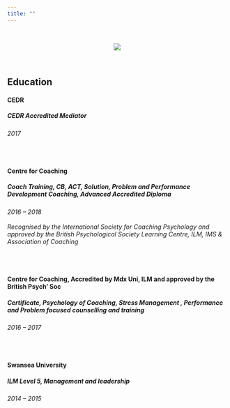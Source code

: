 ```yaml
---
title: ""
---
```

<br>

<center>
![](Profile picture.jpg)
</center>

<br>

## Education

#### <b> CEDR </b>
##### CEDR Accredited Mediator
<h6> 2017 </h6>

<br>

#### <b> Centre for Coaching </b>
##### Coach Training, CB, ACT, Solution, Problem and Performance Development Coaching, Advanced Accredited Diploma
<h6> 2016 – 2018 
<br><br>
Recognised by the International Society for Coaching Psychology and approved by the British Psychological Society Learning Centre, ILM, IMS & Association of Coaching </h6>

<br>

#### <b> Centre for Coaching, Accredited by Mdx Uni, ILM and approved by the British Psych’ Soc </b>
##### Certificate, Psychology of Coaching, Stress Management , Performance and Problem focused counselling and training
<h6> 2016 – 2017 </h6>

<br>

#### <b> Swansea University </b>
##### ILM Level 5, Management and leadership
<h6> 2014 – 2015 </h6>

